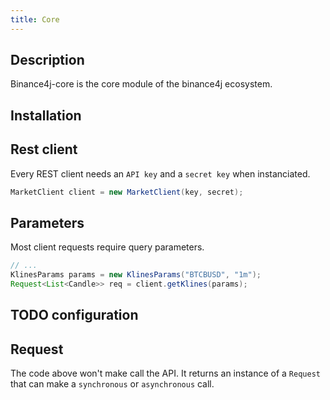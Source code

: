 ```yaml
---
title: Core
---
```



<RepoBadges artifact="core" />

## Description

Binance4j-core is the core module of the binance4j ecosystem.

## Installation

<ArtifactInstall repo="core" />

## Rest client

Every REST client needs an `API key` and a `secret key` when instanciated.

```java title="Client new instance"
MarketClient client = new MarketClient(key, secret);
```

## Parameters

Most client requests require query parameters.

```java title="Get klines with MarketClient"
// ...
KlinesParams params = new KlinesParams("BTCBUSD", "1m");
Request<List<Candle>> req = client.getKlines(params);
```

## TODO configuration

## Request

The code above won't make call the API. It returns an instance of a `Request` that can make a `synchronous` or `asynchronous` call.

<Example payload="List<Candle>" method="getKlines(params)" />

